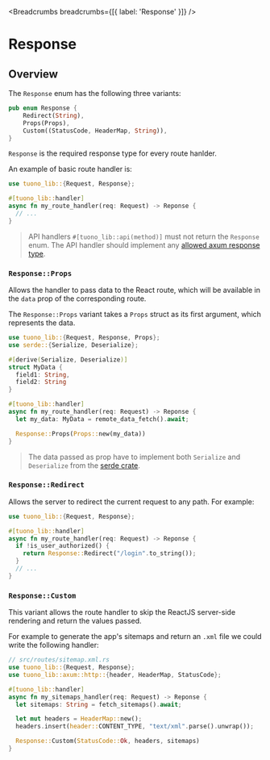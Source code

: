 
<MetaTags
  title="Tuono - Response"
  canonical="https://tuono.dev/documentation/server-utilities/response"
  description="Add server side data to the routes or manage conditional redirect
  with the Response enum"
/>


<Breadcrumbs breadcrumbs={[{ label: 'Response' }]} />

# Response

## Overview

The `Response` enum has the following three variants:

```rs
pub enum Response {
    Redirect(String),
    Props(Props),
    Custom((StatusCode, HeaderMap, String)),
}
```

`Response` is the required response type for every route hanlder.

An example of basic route handler is:

```rs
use tuono_lib::{Request, Response};

#[tuono_lib::handler]
async fn my_route_handler(req: Request) -> Reponse {
  // ...
}
```

> API handlers `#[tuono_lib::api(method)]` must not return the `Response`
> enum. The API handler should implement any [allowed axum response
> type](https://docs.rs/axum/latest/axum/#responses).

### `Response::Props`

Allows the handler to pass data to the React route, 
which will be available in the `data` prop of the corresponding route.

The `Response::Props` variant takes a `Props` struct as its first argument, 
which represents the data.

```rs
use tuono_lib::{Request, Response, Props};
use serde::{Serialize, Deserialize};

#[derive(Serialize, Deserialize)]
struct MyData {
  field1: String,
  field2: String
}

#[tuono_lib::handler]
async fn my_route_handler(req: Request) -> Reponse {
  let my_data: MyData = remote_data_fetch().await;

  Response::Props(Props::new(my_data))
}
```

> The data passed as prop have to implement both `Serialize` and `Deserialize`
> from the [serde crate](https://serde.rs/).

### `Response::Redirect`

Allows the server to redirect the current request to any path. For example:

```rs
use tuono_lib::{Request, Response};

#[tuono_lib::handler]
async fn my_route_handler(req: Request) -> Reponse {
  if !is_user_authorized() {
    return Response::Redirect("/login".to_string());
  }
  // ...
}
```

### `Response::Custom`

This variant allows the route handler to skip the ReactJS server-side rendering
and return the values passed.

For example to generate the app's sitemaps and return an `.xml` file we could
write the following handler:

```rs
// src/routes/sitemap.xml.rs
use tuono_lib::{Request, Response};
use tuono_lib::axum::http::{header, HeaderMap, StatusCode};

#[tuono_lib::handler]
async fn my_sitemaps_handler(req: Request) -> Reponse {
  let sitemaps: String = fetch_sitemaps().await;

  let mut headers = HeaderMap::new();
  headers.insert(header::CONTENT_TYPE, "text/xml".parse().unwrap());

  Response::Custom(StatusCode::Ok, headers, sitemaps)
}
```

